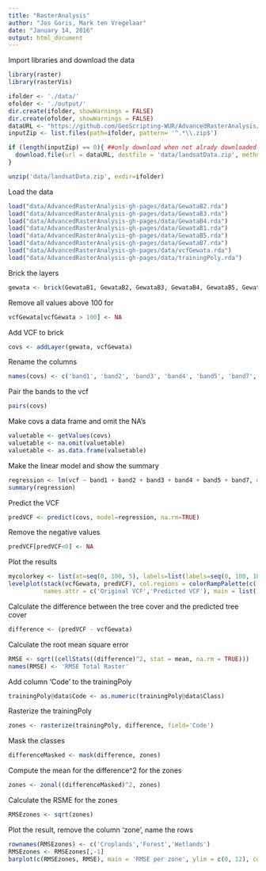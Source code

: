 ```yaml
---
title: "RasterAnalysis"
author: "Jos Goris, Mark ten Vregelaar"
date: "January 14, 2016"
output: html_document
---
```


Import libraries and download the data
```r
library(raster)
library(rasterVis)

ifolder <- './data/'
ofolder <- './output/'
dir.create(ifolder, showWarnings = FALSE)
dir.create(ofolder, showWarnings = FALSE)
dataURL <- "https://github.com/GeoScripting-WUR/AdvancedRasterAnalysis/archive/gh-pages.zip"
inputZip <- list.files(path=ifolder, pattern= '^.*\\.zip$')

if (length(inputZip) == 0){ ##only download when not alrady downloaded
  download.file(url = dataURL, destfile = 'data/landsatData.zip', method = 'wget')
} 

unzip('data/landsatData.zip', exdir=ifolder)
```

Load the data
```r
load("data/AdvancedRasterAnalysis-gh-pages/data/GewataB2.rda")
load("data/AdvancedRasterAnalysis-gh-pages/data/GewataB3.rda")
load("data/AdvancedRasterAnalysis-gh-pages/data/GewataB4.rda")
load("data/AdvancedRasterAnalysis-gh-pages/data/GewataB1.rda")
load("data/AdvancedRasterAnalysis-gh-pages/data/GewataB5.rda")
load("data/AdvancedRasterAnalysis-gh-pages/data/GewataB7.rda")
load("data/AdvancedRasterAnalysis-gh-pages/data/vcfGewata.rda")
load("data/AdvancedRasterAnalysis-gh-pages/data/trainingPoly.rda")
```

Brick the layers
```r
gewata <- brick(GewataB1, GewataB2, GewataB3, GewataB4, GewataB5, GewataB7)
```

Remove all values above 100 for 
```r
vcfGewata[vcfGewata > 100] <- NA
```

Add VCF to brick
```r
covs <- addLayer(gewata, vcfGewata)
```

Rename the columns
```r
names(covs) <- c('band1', 'band2', 'band3', 'band4', 'band5', 'band7', 'vcf')
```

Pair the bands to the vcf
```r
pairs(covs)
```

Make covs a data frame and omit the NA's
```r
valuetable <- getValues(covs) 
valuetable <- na.omit(valuetable)
valuetable <- as.data.frame(valuetable)
```

Make the linear model and show the summary
```r
regression <- lm(vcf ~ band1 + band2 + band3 + band4 + band5 + band7, data = valuetable)
summary(regression)
```

Predict the VCF
```r
predVCF <- predict(covs, model=regression, na.rm=TRUE)
```

Remove the negative values
```r
predVCF[predVCF<0] <- NA
```

Plot the results
```r
mycolorkey <- list(at=seq(0, 100, 5), labels=list(labels=seq(0, 100, 10), at=seq(0, 100, 10)), space = 'bottom')
levelplot(stack(vcfGewata, predVCF), col.regions = colorRampPalette(c('brown','yellow','darkgreen'))(255), colorkey = mycolorkey,
          names.attr = c('Original VCF','Predicted VCF'), main = list('Tree cover in Gewata',cex=1.8,vjust=-1),scales=list(draw=FALSE),xlab=list('Tree cover (%)',vjust=7))

```

Calculate the difference between the tree cover and the predicted tree cover
```r
difference <- (predVCF - vcfGewata)
```

Calculate the root mean square error
```r
RMSE <- sqrt((cellStats((difference)^2, stat = mean, na.rm = TRUE)))
names(RMSE) <- 'RMSE Total Raster'
```

Add column 'Code' to the trainingPoly 
```r
trainingPoly@data$Code <- as.numeric(trainingPoly@data$Class)
```

Rasterize the trainingPoly
```r
zones <- rasterize(trainingPoly, difference, field='Code')
```

Mask the classes
```r
differenceMasked <- mask(difference, zones)
```

Compute the mean for the difference^2 for the zones
```r
zones <- zonal((differenceMasked)^2, zones)
```

Calculate the RSME for the zones
```r
RMSEzones <- sqrt(zones)
```

Plot the result, remove the column 'zone', name the rows
```r
rownames(RMSEzones) <- c('Croplands','Forest','Wetlands')
RMSEzones <- RMSEzones[,-1]
barplot(c(RMSEzones, RMSE), main = 'RMSE per zone', ylim = c(0, 12), col = c('lightgreen','darkgreen','lightblue','pink') )
```